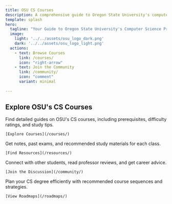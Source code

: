 ```yaml
---
title: OSU CS Courses
description: A comprehensive guide to Oregon State University's computer science courses, helping students plan their path to success.
template: splash
hero:
  tagline: "Your Guide to Oregon State University's Computer Science Program!"
  image:
    light: '../../assets/osu_logo_dark.png'
    dark: '../../assets/osu_logo_light.png'
  actions:
    - text: Browse Courses
      link: /courses/
      icon: "right-arrow"
    - text: Join the Community
      link: /community/
      icon: "comment"
      variant: minimal
            
---
```



## Explore OSU's CS Courses

<CardGrid stagger>
  <Card title="Course Guides" icon="open-book">
    Find detailed guides on OSU's CS courses, including prerequisites, difficulty ratings, and study tips.
    
    [Explore Courses](/courses/)
  </Card>
  
  <Card title="Study Resources" icon="pencil">
    Get notes, past exams, and recommended study materials for each class.
    
    [Find Resources](/resources/)
  </Card>
  
  <Card title="Community & Advice" icon="comment">
    Connect with other students, read professor reviews, and get career advice.
    
    [Join the Discussion](/community/)
  </Card>
  
  <Card title="Roadmaps & Tips" icon="seti:notebook">
    Plan your CS degree efficiently with recommended course sequences and strategies.
    
    [View Roadmaps](/roadmaps/)
  </Card>
</CardGrid>